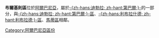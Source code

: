 {{noteTA
|T=zh-hans:布尔奇察区; zh-hant:布爾基則區;
|1=zh-hans:布尔奇察; zh-hant:布爾基則;
}}
{{Infomation of Subdivisions|
Map=Image:AlbaniaBulqize.png|
MapSize=100px|
Nation=阿爾巴尼亞|
enNation=Albania|
Lang=[[阿爾巴尼亞語|阿爾巴尼亞語]]|
oName=Bulqizës|
Lv=區|
Capital=[[布尔奇察|布尔奇察]]|
tArea=718|
tPop=43,000|
PopYear=2004|
ISOcode=AL-BU|
}}



'''布爾基則區'''位於[[阿爾巴尼亞|阿爾巴尼亞]]，屬於[[第巴爾州|-{zh-hans:迪勃拉; zh-hant:第巴爾;}-]]的一部分，與[[第巴爾區|-{zh-hans:迪勃拉; zh-hant:第巴爾;}-區]]、[[利布拉德區|-{zh-hans:利布拉什德; zh-hant:利布拉德;}-區]]、[[馬蒂區|馬蒂區]]相鄰。

{{Districts of Albania}}

[[Category:阿爾巴尼亞區份|Category:阿爾巴尼亞區份]]